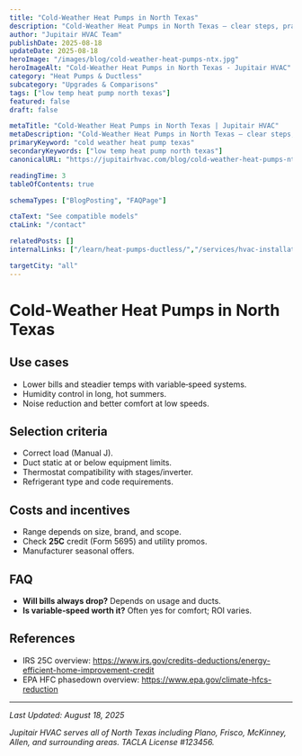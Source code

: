 ```yaml
---
title: "Cold‑Weather Heat Pumps in North Texas"
description: "Cold‑Weather Heat Pumps in North Texas — clear steps, practical detail, and when to call a pro in North Texas."
author: "Jupitair HVAC Team"
publishDate: 2025-08-18
updateDate: 2025-08-18
heroImage: "/images/blog/cold-weather-heat-pumps-ntx.jpg"
heroImageAlt: "Cold‑Weather Heat Pumps in North Texas - Jupitair HVAC"
category: "Heat Pumps & Ductless"
subcategory: "Upgrades & Comparisons"
tags: ["low temp heat pump north texas"]
featured: false
draft: false

metaTitle: "Cold‑Weather Heat Pumps in North Texas | Jupitair HVAC"
metaDescription: "Cold‑Weather Heat Pumps in North Texas — clear steps, practical detail, and when to call a pro in North Texas."
primaryKeyword: "cold weather heat pump texas"
secondaryKeywords: ["low temp heat pump north texas"]
canonicalURL: "https://jupitairhvac.com/blog/cold-weather-heat-pumps-ntx"

readingTime: 3
tableOfContents: true

schemaTypes: ["BlogPosting", "FAQPage"]

ctaText: "See compatible models"
ctaLink: "/contact"

relatedPosts: []
internalLinks: ["/learn/heat-pumps-ductless/","/services/hvac-installation/"]

targetCity: "all"
---
```



# Cold‑Weather Heat Pumps in North Texas



## Use cases
- Lower bills and steadier temps with variable‑speed systems.
- Humidity control in long, hot summers.
- Noise reduction and better comfort at low speeds.



<BlogCTA variant="inline" />

## Selection criteria
- Correct load (Manual J).
- Duct static at or below equipment limits.
- Thermostat compatibility with stages/inverter.
- Refrigerant type and code requirements.


## Costs and incentives
- Range depends on size, brand, and scope.
- Check **25C** credit (Form 5695) and utility promos.
- Manufacturer seasonal offers.


## FAQ
- **Will bills always drop?** Depends on usage and ducts.
- **Is variable‑speed worth it?** Often yes for comfort; ROI varies.


## References
- IRS 25C overview: https://www.irs.gov/credits-deductions/energy-efficient-home-improvement-credit
- EPA HFC phasedown overview: https://www.epa.gov/climate-hfcs-reduction

---

<BlogCTA variant="end" />

*Last Updated: August 18, 2025*

*Jupitair HVAC serves all of North Texas including Plano, Frisco, McKinney, Allen, and surrounding areas. TACLA License #123456.*
